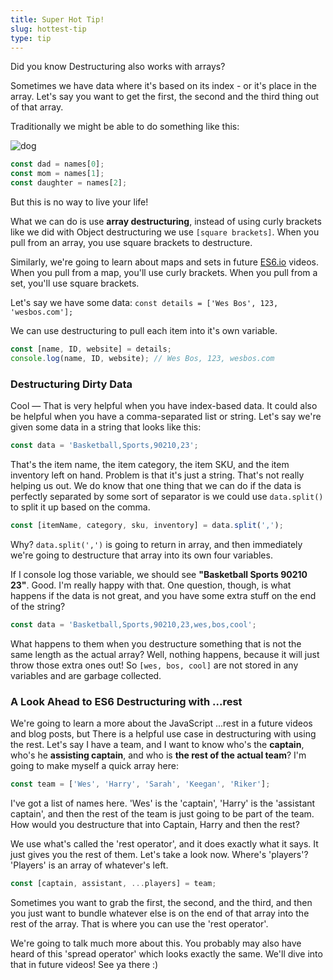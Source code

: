 ```yaml
---
title: Super Hot Tip!
slug: hottest-tip
type: tip
---
```


Did you know Destructuring also works with arrays?

Sometimes we have data where it's based on its index - or it's place in the array. Let's say you want to get the first, the second and the third thing out of that array.

Traditionally we might be able to do something like this:

![dog](../images/dog.jpg)


```js
const dad = names[0];
const mom = names[1];
const daughter = names[2];
```

But this is no way to live your life!

What we can do is use **array destructuring**, instead of using curly brackets like we did with Object destructuring we use `[square brackets]`. When you pull from an array, you use square brackets to destructure.

Similarly, we're going to learn about maps and sets in future [ES6.io](https://ES6.io) videos. When you pull from a map, you'll use curly brackets. When you pull from a set, you'll use square brackets.

Let's say we have some data: `const details = ['Wes Bos', 123, 'wesbos.com'];`

We can use destructuring to pull each item into it's own variable.

```js
const [name, ID, website] = details;
console.log(name, ID, website); // Wes Bos, 123, wesbos.com
```

### Destructuring Dirty Data

Cool — That is very helpful when you have index-based data. It could also be helpful when you have a comma-separated list or string. Let's say we're given some data in a string that looks like this:

```js
const data = 'Basketball,Sports,90210,23';
```


That's the item name, the item category, the item SKU, and the item inventory left on hand. Problem is that it's just a string. That's not really helping us out. We do know that one thing that we can do if the data is perfectly separated by some sort of separator is we could use `data.split()` to split it up based on the comma.

```js
const [itemName, category, sku, inventory] = data.split(',');
```

Why? `data.split(',')` is going to return in array, and then immediately we're going to destructure that array into its own four variables.

If I console log those variable, we should see **"Basketball Sports 90210 23"**. Good. I'm really happy with that. One question, though, is what happens if the data is not great, and you have some extra stuff on the end of the string?

```js
const data = 'Basketball,Sports,90210,23,wes,bos,cool';
```

What happens to them when you destructure something that is not the same length as the actual array? Well, nothing happens, because it will just throw those extra ones out! So `[wes, bos, cool]` are not stored in any variables and are garbage collected.

### A Look Ahead to ES6 Destructuring with ...rest

We're going to learn a more about the JavaScript ...rest in a future videos and blog posts, but There is a helpful use case in destructuring with using the rest. Let's say I have a team, and I want to know who's the **captain**, who's he **assisting captain**, and who is **the rest of the actual team**? I'm going to make myself a quick array here:

```js
const team = ['Wes', 'Harry', 'Sarah', 'Keegan', 'Riker'];
```

I've got a list of names here. 'Wes' is the 'captain', 'Harry' is the 'assistant captain', and then the rest of the team is just going to be part of the team. How would you destructure that into Captain, Harry and then the rest?

We use what's called the 'rest operator', and it does exactly what it says. It just gives you the rest of them. Let's take a look now. Where's 'players'? 'Players' is an array of whatever's left.

```js
const [captain, assistant, ...players] = team;
```

Sometimes you want to grab the first, the second, and the third, and then you just want to bundle whatever else is on the end of that array into the rest of the array. That is where you can use the 'rest operator'.

We're going to talk much more about this. You probably may also have heard of this 'spread operator' which looks exactly the same. We'll dive into that in future videos! See ya there :)
